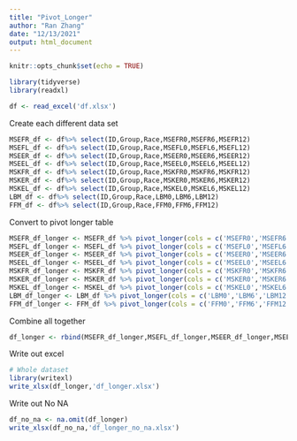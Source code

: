 ```yaml
---
title: "Pivot_Longer"
author: "Ran Zhang"
date: "12/13/2021"
output: html_document
---
```


```r
knitr::opts_chunk$set(echo = TRUE)
```

```r
library(tidyverse)
library(readxl)
```

```r
df <- read_excel('df.xlsx')
```

Create each different data set
```r
MSEFR_df <- df%>% select(ID,Group,Race,MSEFR0,MSEFR6,MSEFR12)
MSEFL_df <- df%>% select(ID,Group,Race,MSEFL0,MSEFL6,MSEFL12)
MSEER_df <- df%>% select(ID,Group,Race,MSEER0,MSEER6,MSEER12)
MSEEL_df <- df%>% select(ID,Group,Race,MSEEL0,MSEEL6,MSEEL12)
MSKFR_df <- df%>% select(ID,Group,Race,MSKFR0,MSKFR6,MSKFR12)
MSKER_df <- df%>% select(ID,Group,Race,MSKER0,MSKER6,MSKER12)
MSKEL_df <- df%>% select(ID,Group,Race,MSKEL0,MSKEL6,MSKEL12)
LBM_df <- df%>% select(ID,Group,Race,LBM0,LBM6,LBM12)
FFM_df <- df%>% select(ID,Group,Race,FFM0,FFM6,FFM12)
```

Convert to pivot longer table 
```r

MSEFR_df_longer <- MSEFR_df %>% pivot_longer(cols = c('MSEFR0','MSEFR6','MSEFR12'), names_to = 'month',values_to = 'value') 
MSEFL_df_longer <- MSEFL_df %>% pivot_longer(cols = c('MSEFL0','MSEFL6','MSEFL12'), names_to = 'month',values_to = 'value') 
MSEER_df_longer <- MSEER_df %>% pivot_longer(cols = c('MSEER0','MSEER6','MSEER12'), names_to = 'month',values_to = 'value') 
MSEEL_df_longer <- MSEEL_df %>% pivot_longer(cols = c('MSEEL0','MSEEL6','MSEEL12'), names_to = 'month',values_to = 'value') 
MSKFR_df_longer <- MSKFR_df %>% pivot_longer(cols = c('MSKFR0','MSKFR6','MSKFR12'), names_to = 'month',values_to = 'value') 
MSKER_df_longer <- MSKER_df %>% pivot_longer(cols = c('MSKER0','MSKER6','MSKER12'), names_to = 'month',values_to = 'value') 
MSKEL_df_longer <- MSKEL_df %>% pivot_longer(cols = c('MSKEL0','MSKEL6','MSKEL12'), names_to = 'month',values_to = 'value') 
LBM_df_longer <- LBM_df %>% pivot_longer(cols = c('LBM0','LBM6','LBM12'), names_to = 'month',values_to = 'value') 
FFM_df_longer <- FFM_df %>% pivot_longer(cols = c('FFM0','FFM6','FFM12'), names_to = 'month',values_to = 'value') 
```

Combine all together
```r
df_longer <- rbind(MSEFR_df_longer,MSEFL_df_longer,MSEER_df_longer,MSEEL_df_longer,MSKFR_df_longer,MSKER_df_longer,MSKEL_df_longer,LBM_df_longer,FFM_df_longer)
```

Write out excel
```r
# Whole dataset
library(writexl)
write_xlsx(df_longer,'df_longer.xlsx')
```

Write out No NA 
```r
df_no_na <- na.omit(df_longer)
write_xlsx(df_no_na,'df_longer_no_na.xlsx')
```

